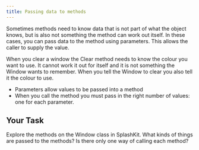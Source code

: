 ```yaml
---
title: Passing data to methods
---
```


Sometimes methods need to know data that is not part of what the object knows, but  is also not something the method can work out itself. In these cases, you can pass data to the method using parameters. This allows the caller to supply the value. 

When you clear a window the Clear method needs to know the colour you want to use. It cannot  work it out for itself and it is not something the Window wants to remember. When you tell the Window to clear you also tell it the colour to use. 

- Parameters allow values to be passed into a method
- When you call the method you must pass in the right number of values: one for each parameter. 

## Your Task

Explore the methods on the Window class in SplashKit. What kinds of things are passed to the methods? Is there only one way of calling each method? 